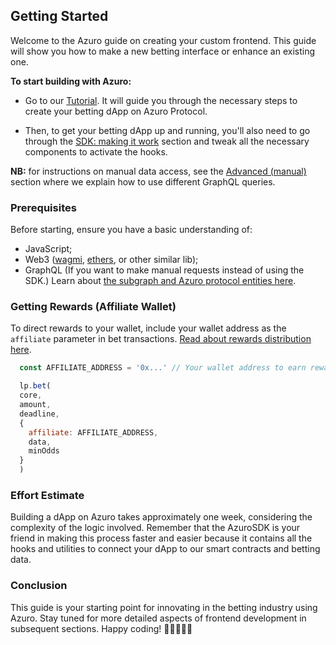 


<PageHeadline
  title="Developer guides"
  subTitle="Building Your Own Frontend with Azuro"
/>


## Getting Started

Welcome to the Azuro guide on creating your custom frontend. This guide will show you how to make a new betting interface or enhance an existing one. 

**To start building with Azuro:**

- Go to our [Tutorial](guides/tutorial/index). It will guide you through the necessary steps to create your betting dApp on Azuro Protocol.

- Then, to get your betting dApp up and running, you'll also need to go through the [SDK: making it work](guides/sdk/overview) section and tweak all the necessary components to activate the hooks.

**NB:** for instructions on manual data access, see the [Advanced (manual)](guides/advanced/overview) section where we explain how to use different GraphQL queries.


### Prerequisites

Before starting, ensure you have a basic understanding of:
- JavaScript;
- Web3 ([wagmi](https://wagmi.sh/), [ethers](https://docs.ethers.org/v6/single-page/#getting-started), or other similar lib);
- GraphQL (If you want to make manual requests instead of using the SDK.)
Learn about [the subgraph and Azuro protocol entities here](/subgraph/highlights).


### Getting Rewards (Affiliate Wallet)

To direct rewards to your wallet, include your wallet address as the `affiliate` parameter in bet transactions. [Read about rewards distribution here](/concepts/basic/rewards).

```js {1, 8}
  const AFFILIATE_ADDRESS = '0x...' // Your wallet address to earn rewards

  lp.bet(
  core,
  amount,
  deadline,
  {
    affiliate: AFFILIATE_ADDRESS,
    data,
    minOdds
  }
  )
```


### Effort Estimate

Building a dApp on Azuro takes approximately one week, considering the complexity of the logic involved. 
Remember that the AzuroSDK is your friend in making this process faster and easier because it contains all 
the hooks and utilities to connect your dApp to our smart contracts and betting data.


### Conclusion

This guide is your starting point for innovating in the betting industry using Azuro. 
Stay tuned for more detailed aspects of frontend development in subsequent sections. Happy coding! 🚀👨‍💻👩‍💻


